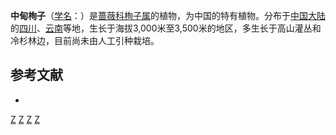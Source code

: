 {{Speciesbox
| genus = Cotoneaster
| species = langei
| authority = Klotz
}}

'''中甸栒子'''（[[学名|学名]]：{{lang|la|''Cotoneaster langei''}}）是[[蔷薇科|蔷薇科]][[栒子属|栒子属]]的植物，为中国的特有植物。分布于[[中国大陆|中国大陆]]的[[四川|四川]]、[[云南|云南]]等地，生长于海拔3,000米至3,500米的地区，多生长于高山灌丛和冷杉林边，目前尚未由人工引种栽培。

== 参考文献 ==
<div class="references-small">
* {{cite web| url =http://www.bioinfo.cn/db05/KmzwSpecies.php?action=view&id=18978| title =中甸栒子| work =《中国高等植物数据库全库》| publisher =中国科学院微生物研究所| author =昆明植物研究所| accessdate =2009-02-25| deadurl =yes| archiveurl =https://web.archive.org/web/20160305002103/http://www.bioinfo.cn/db05/KmzwSpecies.php?action=view&id=18978| archivedate =2016-03-05}}
</div>
{{Taxonbar|from=Q10875899}}

[[Category:栒子属|Z]]
[[Category:中国特有植物|Z]]
[[Category:四川植物|Z]]
[[Category:云南植物|Z]]